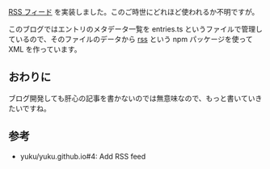 [RSS フィード](/static/rss-feed.xml) を実装しました。このご時世にどれほど使われるか不明ですが。

このブログではエントリのメタデータ一覧を entries.ts というファイルで管理しているので、そのファイルのデータから [rss](https://www.npmjs.com/package/rss) という npm パッケージを使って XML を作っています。

## おわりに

ブログ開発しても肝心の記事を書かないのでは無意味なので、もっと書いていきたいですね。

## 参考

- yuku/yuku.github.io#4: Add RSS feed
